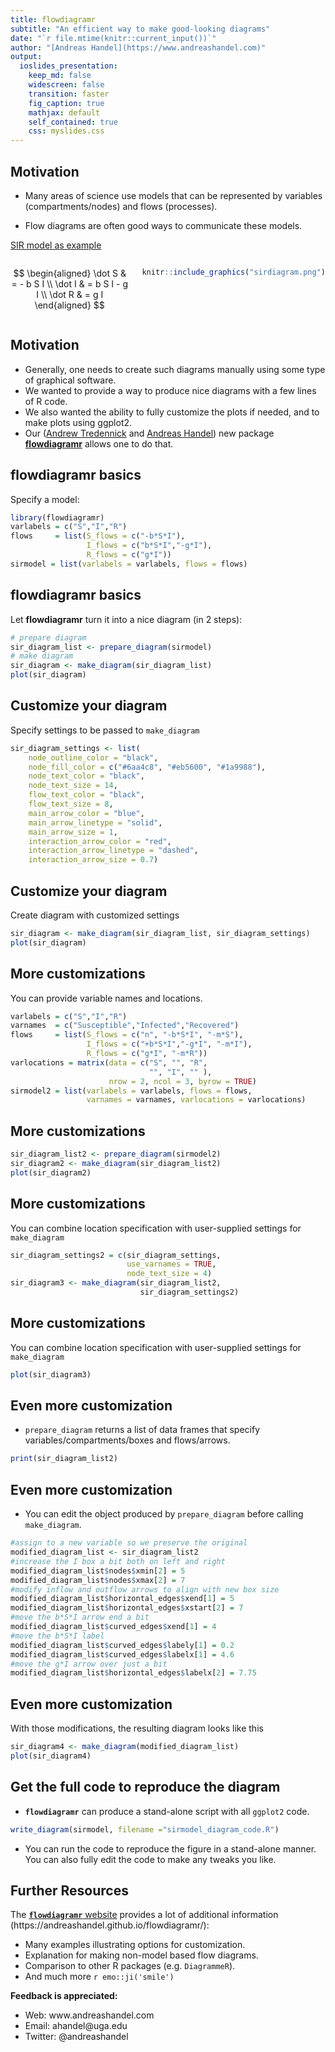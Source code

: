 ```yaml
---
title: flowdiagramr
subtitle: "An efficient way to make good-looking diagrams"
date: "`r file.mtime(knitr::current_input())`"
author: "[Andreas Handel](https://www.andreashandel.com)"
output: 
  ioslides_presentation:
    keep_md: false
    widescreen: false
    transition: faster
    fig_caption: true
    mathjax: default
    self_contained: true
    css: myslides.css
---
```


## Motivation

* Many areas of science use models that can be represented by variables (compartments/nodes) and flows (processes).

* Flow diagrams are often good ways to communicate these models.

<div class="centered">
[SIR model as example](https://en.wikipedia.org/wiki/Compartmental_models_in_epidemiology)
</div>

::::{.columns}
:::{}
$$
\begin{aligned}
\dot S & = - b S I \\ 
\dot I & = b S I - g I \\
\dot R & = g I 
\end{aligned}
$$
:::
:::{}

```r
knitr::include_graphics("sirdiagram.png")
```
:::
::::


## Motivation

* Generally, one needs to create such diagrams manually using some type of graphical software.
* We wanted to provide a way to produce nice diagrams with a few lines of R code. 
* We also wanted the ability to fully customize the plots if needed, and to make plots using ggplot2. 
* Our ([Andrew Tredennick](https://atredennick.github.io/) and [Andreas Handel](https://www.andreashandel.com/)) new package **[flowdiagramr](https://andreashandel.github.io/flowdiagramr/)** allows one to do that.


## flowdiagramr basics

Specify a model:

```r
library(flowdiagramr)
varlabels = c("S","I","R")
flows     = list(S_flows = c("-b*S*I"), 
                 I_flows = c("b*S*I","-g*I"), 
                 R_flows = c("g*I"))
sirmodel = list(varlabels = varlabels, flows = flows)
```

## flowdiagramr basics

Let **flowdiagramr** turn it into a nice diagram (in 2 steps):

```r
# prepare diagram
sir_diagram_list <- prepare_diagram(sirmodel)
# make diagram
sir_diagram <- make_diagram(sir_diagram_list)
plot(sir_diagram)
```



## Customize your diagram

Specify settings to be passed to `make_diagram`

```r
sir_diagram_settings <- list(
    node_outline_color = "black",
    node_fill_color = c("#6aa4c8", "#eb5600", "#1a9988"),
    node_text_color = "black",
    node_text_size = 14,
    flow_text_color = "black",
    flow_text_size = 8,
    main_arrow_color = "blue",
    main_arrow_linetype = "solid",
    main_arrow_size = 1,
    interaction_arrow_color = "red",
    interaction_arrow_linetype = "dashed",
    interaction_arrow_size = 0.7)
```


## Customize your diagram

Create diagram with customized settings

```r
sir_diagram <- make_diagram(sir_diagram_list, sir_diagram_settings)
plot(sir_diagram)
```


## More customizations

You can provide variable names and locations.

```r
varlabels = c("S","I","R")
varnames  = c("Susceptible","Infected","Recovered")
flows     = list(S_flows = c("n", "-b*S*I", "-m*S"), 
                 I_flows = c("+b*S*I","-g*I", "-m*I"), 
                 R_flows = c("g*I", "-m*R"))
varlocations = matrix(data = c("S", "", "R",
                               "", "I", "" ),
                      nrow = 2, ncol = 3, byrow = TRUE)
sirmodel2 = list(varlabels = varlabels, flows = flows, 
                 varnames = varnames, varlocations = varlocations)
```


## More customizations

```r
sir_diagram_list2 <- prepare_diagram(sirmodel2)
sir_diagram2 <- make_diagram(sir_diagram_list2)
plot(sir_diagram2)
```


## More customizations

You can combine location specification with user-supplied settings for `make_diagram`

```r
sir_diagram_settings2 = c(sir_diagram_settings, 
                          use_varnames = TRUE, 
                          node_text_size = 4)
sir_diagram3 <- make_diagram(sir_diagram_list2, 
                             sir_diagram_settings2)
```
## More customizations

You can combine location specification with user-supplied settings for `make_diagram`

```r
plot(sir_diagram3)
```


## Even more customization {.smaller}

* `prepare_diagram` returns a list of data frames that specify variables/compartments/boxes and flows/arrows.

```r
print(sir_diagram_list2)
```


## Even more customization

* You can edit the object produced by `prepare_diagram` before calling `make_diagram`.

```r
#assign to a new variable so we preserve the original
modified_diagram_list <- sir_diagram_list2
#increase the I box a bit both on left and right 
modified_diagram_list$nodes$xmin[2] = 5
modified_diagram_list$nodes$xmax[2] = 7
#modify inflow and outflow arrows to align with new box size 
modified_diagram_list$horizontal_edges$xend[1] = 5
modified_diagram_list$horizontal_edges$xstart[2] = 7
#move the b*S*I arrow end a bit
modified_diagram_list$curved_edges$xend[1] = 4
#move the b*S*I label 
modified_diagram_list$curved_edges$labely[1] = 0.2
modified_diagram_list$curved_edges$labelx[1] = 4.6
#move the g*I arrow over just a bit
modified_diagram_list$horizontal_edges$labelx[2] = 7.75
```


## Even more customization

With those modifications, the resulting diagram looks like this

```r
sir_diagram4 <- make_diagram(modified_diagram_list)
plot(sir_diagram4)
```



## Get the full code to reproduce the diagram

* **`flowdiagramr`** can produce a stand-alone script with all `ggplot2` code.

```r
write_diagram(sirmodel, filename ="sirmodel_diagram_code.R")
```

* You can run the code to reproduce the figure in a stand-alone manner. You can also fully edit the code to make any tweaks you like.



## Further Resources

The [**`flowdiagramr`** website](https://andreashandel.github.io/flowdiagramr/) provides a lot of additional information (https://andreashandel.github.io/flowdiagramr/):

* Many examples illustrating options for customization.
* Explanation for making non-model based flow diagrams.
* Comparison to other R packages (e.g. `DiagrammeR`).
* And much more `r emo::ji('smile')`

**Feedback is appreciated:** 

* Web: www.andreashandel.com 
* Email: ahandel@uga.edu 
* Twitter: @andreashandel






